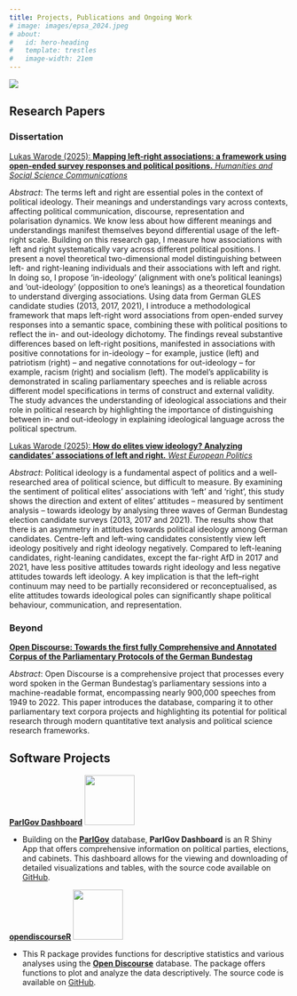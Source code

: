 ```yaml
---
title: Projects, Publications and Ongoing Work
# image: images/epsa_2024.jpeg
# about:
#   id: hero-heading
#   template: trestles
#   image-width: 21em
---
```


<!-- <style> -->

<!--   #hero-heading { -->

<!--     background: linear-gradient(135deg, #6a89cc, #b8e994); -->

<!--     color: white; -->

<!--     padding: 50px 20px; -->

<!--     text-align: center; -->

<!--     border-radius: 10px; -->

<!--   } -->

<!--   .content { -->

<!--     margin: 20px; -->

<!--   } -->

<!-- </style> -->

::: {#hero-heading}
![](images/epsa_2024.jpeg)
:::

## Research Papers

### Dissertation

[Lukas Warode (2025): **Mapping left-right associations: a framework using open-ended survey responses and political positions.** *Humanities and Social Science Communications*](https://doi.org/10.1057/s41599-025-05679-x)

*Abstract*: The terms left and right are essential poles in the context of political ideology. Their meanings and understandings vary across contexts, affecting political communication, discourse, representation and polarisation dynamics. We know less about how different meanings and understandings manifest themselves beyond differential usage of the left-right scale. Building on this research gap, I measure how associations with left and right systematically vary across different political positions. I present a novel theoretical two-dimensional model distinguishing between left- and right-leaning individuals and their associations with left and right. In doing so, I propose 'in-ideology' (alignment with one's political leanings) and 'out-ideology' (opposition to one's leanings) as a theoretical foundation to understand diverging associations. Using data from German GLES candidate studies (2013, 2017, 2021), I introduce a methodological framework that maps left-right word associations from open-ended survey responses into a semantic space, combining these with political positions to reflect the in- and out-ideology dichotomy. The findings reveal substantive differences based on left-right positions, manifested in associations with positive connotations for in-ideology -- for example, justice (left) and patriotism (right) -- and negative connotations for out-ideology -- for example, racism (right) and socialism (left). The model's applicability is demonstrated in scaling parliamentary speeches and is reliable across different model specifications in terms of construct and external validity. The study advances the understanding of ideological associations and their role in political research by highlighting the importance of distinguishing between in- and out-ideology in explaining ideological language across the political spectrum.

[Lukas Warode (2025): **How do elites view ideology? Analyzing candidates' associations of left and right.** *West European Politics*](https://doi.org/10.1080/01402382.2025.2490886)

*Abstract*: Political ideology is a fundamental aspect of politics and a well-researched area of political science, but difficult to measure. By examining the sentiment of political elites’ associations with ‘left’ and ‘right’, this study shows the direction and extent of elites’ attitudes – measured by sentiment analysis – towards ideology by analysing three waves of German Bundestag election candidate surveys (2013, 2017 and 2021). The results show that there is an asymmetry in attitudes towards political ideology among German candidates. Centre-left and left-wing candidates consistently view left ideology positively and right ideology negatively. Compared to left-leaning candidates, right-leaning candidates, except the far-right AfD in 2017 and 2021, have less positive attitudes towards right ideology and less negative attitudes towards left ideology. A key implication is that the left–right continuum may need to be partially reconsidered or reconceptualised, as elite attitudes towards ideological poles can significantly shape political behaviour, communication, and representation.

### Beyond

[**Open Discourse: Towards the first fully Comprehensive and Annotated Corpus of the Parliamentary Protocols of the German Bundestag**](https://osf.io/preprints/socarxiv/dx87u)

*Abstract*: Open Discourse is a comprehensive project that processes every word spoken in the German Bundestag's parliamentary sessions into a machine-readable format, encompassing nearly 900,000 speeches from 1949 to 2022. This paper introduces the database, comparing it to other parliamentary text corpora projects and highlighting its potential for political research through modern quantitative text analysis and political science research frameworks.

## Software Projects

[**ParlGov Dashboard**](https://lukas-warode.shinyapps.io/ParlGov_Dashboard/) ![](https://raw.githubusercontent.com/lwarode/ParlGov_Dashboard/357257758bb1f2dafe4f995ff30ed81130de1b52/pg_dashboard_sticker.png){width="90" fig-align="left"}

-   Building on the [**ParlGov**](https://www.parlgov.org/) database, **ParlGov Dashboard** is an R Shiny App that offers comprehensive information on political parties, elections, and cabinets. This dashboard allows for the viewing and downloading of detailed visualizations and tables, with the source code available on [GitHub](https://github.com/lwarode/ParlGov_Dashboard).

[**opendiscourseR**](https://open-discourse.github.io/opendiscouRse/) ![](https://raw.githubusercontent.com/open-discourse/opendiscouRse/main/images/od_sticker.png){width="90" fig-align="left"}

-   This R package provides functions for descriptive statistics and various analyses using the [**Open Discourse**](https://opendiscourse.de/) database. The package offers functions to plot and analyze the data descriptively. The source code is available on [GitHub](https://github.com/open-discourse/opendiscouRse).
